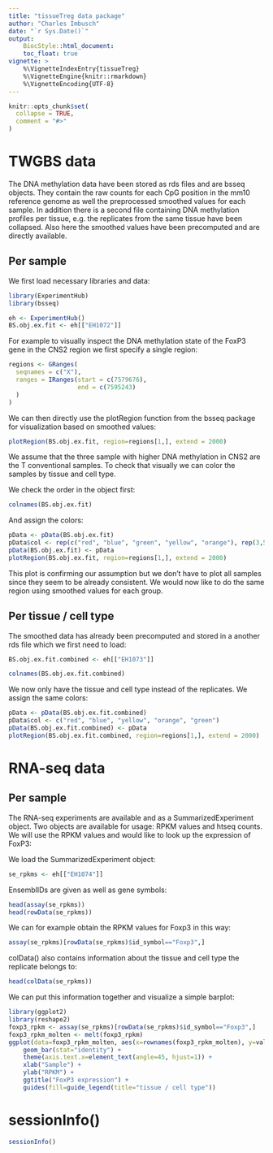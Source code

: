 ```yaml
---
title: "tissueTreg data package"
author: "Charles Imbusch"
date: "`r Sys.Date()`"
output:
    BiocStyle::html_document:
    toc_float: true
vignette: >
    %\VignetteIndexEntry{tissueTreg}
    %\VignetteEngine{knitr::rmarkdown}
    %\VignetteEncoding{UTF-8}
---
```


```r
knitr::opts_chunk$set(
  collapse = TRUE,
  comment = "#>"
)
```

# TWGBS data

The DNA methylation data have been stored as rds files and are bsseq objects.
They contain the raw counts for each CpG position in the mm10 reference genome
as well the preprocessed smoothed values for each sample. In addition there is
a second file containing DNA methylation profiles per tissue, e.g. the
replicates from the same tissue have been collapsed. Also here the smoothed
values have been precomputed and are directly available.

## Per sample

We first load necessary libraries and data:

```r
library(ExperimentHub)
library(bsseq)
```

```r
eh <- ExperimentHub()
BS.obj.ex.fit <- eh[["EH1072"]]
```

For example to visually inspect the DNA methylation state of the FoxP3 gene in
the CNS2 region we first specify a single region:

```r
regions <- GRanges(
  seqnames = c("X"),
  ranges = IRanges(start = c(7579676),
                   end = c(7595243)
  )
)
```

We can then directly use the plotRegion function from the bsseq package for
visualization based on smoothed values:

```r
plotRegion(BS.obj.ex.fit, region=regions[1,], extend = 2000)
```

We assume that the three sample with higher DNA methylation in CNS2 are the
T conventional samples. To check that visually we can color the samples by
tissue and cell type.

We check the order in the object first:

```r
colnames(BS.obj.ex.fit)
```

And assign the colors:

```r
pData <- pData(BS.obj.ex.fit)
pData$col <- rep(c("red", "blue", "green", "yellow", "orange"), rep(3,5))
pData(BS.obj.ex.fit) <- pData
plotRegion(BS.obj.ex.fit, region=regions[1,], extend = 2000)
```

This plot is confirming our assumption but we don't have to plot all samples
since they seem to be already consistent. We would now like to do the same
region using smoothed values for each group.

## Per tissue / cell type

The smoothed data has already been precomputed and stored in a another rds
file which we first need to load:

```r
BS.obj.ex.fit.combined <- eh[["EH1073"]]
```

```r
colnames(BS.obj.ex.fit.combined)
```

We now only have the tissue and cell type instead of the replicates. We assign
the same colors:

```r
pData <- pData(BS.obj.ex.fit.combined)
pData$col <- c("red", "blue", "yellow", "orange", "green")
pData(BS.obj.ex.fit.combined) <- pData
plotRegion(BS.obj.ex.fit.combined, region=regions[1,], extend = 2000)
```

# RNA-seq data

## Per sample

The RNA-seq experiments are available and as a SummarizedExperiment object.
Two objects are available for usage: RPKM values and htseq counts. We will use
the RPKM values and would like to look up the expression of FoxP3: 

We load the SummarizedExperiment object:

```r
se_rpkms <- eh[["EH1074"]]
```

EnsemblIDs are given as well as gene symbols:

```r
head(assay(se_rpkms))
head(rowData(se_rpkms))
```

We can for example obtain the RPKM values for Foxp3 in this way:

```r
assay(se_rpkms)[rowData(se_rpkms)$id_symbol=="Foxp3",]
```

colData() also contains information about the tissue and cell type the
replicate belongs to:

```r
head(colData(se_rpkms))
```

We can put this information together and visualize a simple barplot:

```r
library(ggplot2)
library(reshape2)
foxp3_rpkm <- assay(se_rpkms)[rowData(se_rpkms)$id_symbol=="Foxp3",]
foxp3_rpkm_molten <- melt(foxp3_rpkm)
ggplot(data=foxp3_rpkm_molten, aes(x=rownames(foxp3_rpkm_molten), y=value, fill=colData(se_rpkms)$tissue_cell)) +
    geom_bar(stat="identity") +
    theme(axis.text.x=element_text(angle=45, hjust=1)) +
    xlab("Sample") +
    ylab("RPKM") +
    ggtitle("FoxP3 expression") +
    guides(fill=guide_legend(title="tissue / cell type"))
```

# sessionInfo()

```r
sessionInfo()
```
